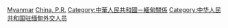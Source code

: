 [[Category:中華人民共和國駐外大使|Myanmar]]
[[Category:駐緬甸大使|China, P.R.]]
[[Category:中華人民共和國－緬甸關係|Category:中華人民共和國－緬甸關係]]
[[Category:中华人民共和国驻缅甸外交人员|Category:中华人民共和国驻缅甸外交人员]]